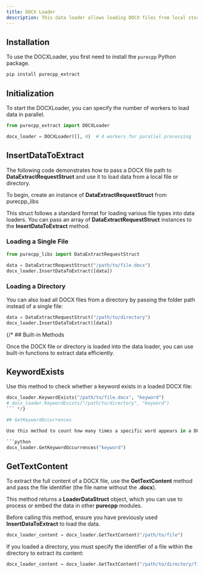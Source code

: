 ```yaml
---
title: DOCX Loader
description: This data loader allows loading DOCX files from local storage.
---
```


## Installation

To use the DOCXLoader, you first need to install the `purecpp` Python package.

```bash
pip install purecpp_extract
```

## Initialization

To start the DOCXLoader, you can specify the number of workers to load data in parallel.

```python
from purecpp_extract import DOCXLoader

docx_loader = DOCXLoader([], 4)  # 4 workers for parallel processing
```

## InsertDataToExtract

The following code demonstrates how to pass a DOCX file path to **DataExtractRequestStruct** and use it to load data from a local file or directory.

To begin, create an instance of **DataExtractRequestStruct** from purecpp_libs 

This struct follows a standard format for loading various file types into data loaders. You can pass an array of **DataExtractRequestStruct** instances to the **InsertDataToExtract** method.

### Loading a Single File

```python
from purecpp_libs import DataExtractRequestStruct

data = DataExtractRequestStruct("/path/to/file.docx")
docx_loader.InsertDataToExtract([data])
```

### Loading a Directory

You can also load all DOCX files from a directory by passing the folder path instead of a single file:

```python
data = DataExtractRequestStruct("/path/to/directory")
docx_loader.InsertDataToExtract([data])
```

{/* ## Built-in Methods

Once the DOCX file or directory is loaded into the data loader, you can use built-in functions to extract data efficiently.

## KeywordExists

Use this method to check whether a keyword exists in a loaded DOCX file:

```python
docx_loader.KeywordExists("/path/to/file.docx", "keyword")
# docx_loader.KeywordExists("/path/to/directory", "keyword")
``` */}

## GetKeywordOccurrences

Use this method to count how many times a specific word appears in a DOCX document. If you loaded a directory, the method will return the count for each file in the directory.

```python
docx_loader.GetKeywordOccurrences("keyword")
```

## GetTextContent

To extract the full content of a DOCX file, use the **GetTextContent** method and pass the file identifier (the file name without the **.docx**).

This method returns a **LoaderDataStruct** object, which you can use to process or embed the data in other **purecpp** modules.

Before calling this method, ensure you have previously used **InsertDataToExtract** to load the data.

```python
docx_loader_content = docx_loader.GetTextContent("/path/to/file")
```

If you loaded a directory, you must specify the identifier of a file within the directory to extract its content:

```python
docx_loader_content = docx_loader.GetTextContent("/path/to/directory/file")
```

